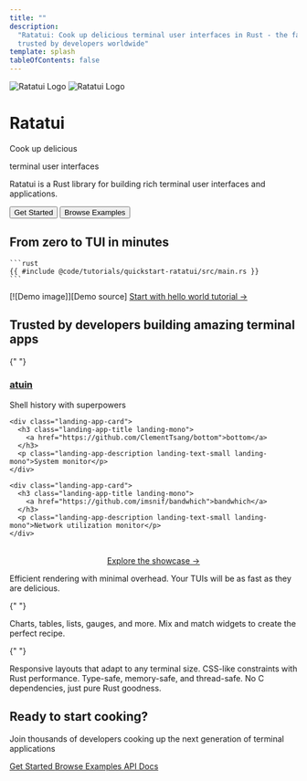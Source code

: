 ```yaml
---
title: ""
description:
  "Ratatui: Cook up delicious terminal user interfaces in Rust - the fast, lightweight TUI library
  trusted by developers worldwide"
template: splash
tableOfContents: false
---
```



<div class="landing-hero">
  <div class="landing-hero-title">
    <div class="landing-hero-logo">
      <img src={heroLight.src} alt="Ratatui Logo" class="landing-hero-logo-light" />
      <img src={heroDark.src} alt="Ratatui Logo" class="landing-hero-logo-dark" />
    </div>
    <h1 class="landing-title landing-mono">Ratatui</h1>
  </div>
  
  <div class="landing-hero-content">
    <p class="font-bold text-6xl dark:text-white landing-mono">Cook up <span class="landing-highlight">delicious</span></p>
    <p class="font-bold text-6xl dark:text-white landing-mono">terminal user interfaces</p>
    <p class="text-xl pt-10 leading-8 w-[600px] landing-mono">Ratatui is a Rust library for building rich terminal user interfaces and applications.</p>
  </div>

  <div class="flex-row items-center">
    <button class="font-bold text-xl text-white bg-blue-600 hover:bg-blue-700 cursor-pointer mr-10 p-2 px-6 landing-mono">Get Started</button>
    <button class="font-bold text-xl dark:text-white bg-transparent hover:bg-slate-300 dark:hover:bg-slate-800 border border-blue-900 dark:border-blue-200 cursor-pointer p-2 px-6 landing-mono">Browse Examples</button>
  </div>
</div>

<div class="landing-demo-grid">
  <div>
    <h2 class="landing-demo-heading landing-mono">From zero to TUI in minutes</h2>
    
    ```rust
    {{ #include @code/tutorials/quickstart-ratatui/src/main.rs }}
    ```
  </div>

  <div class="landing-demo-image">
    [![Demo image]][Demo source]
    <a href="/tutorials/hello-ratatui" class="landing-cta-button landing-cta-secondary landing-mono">
      Start with hello world tutorial →
    </a>
  </div>
</div>

[Demo image]: ../../assets/quickstart.png
[Demo source]: /tutorials/hello-ratatui

<div class="landing-section">
  <h2 class="landing-section-title landing-mono">Trusted by developers building amazing terminal apps</h2>

{" "}

<StatsDisplay />

  <div class="landing-apps-grid">
    <div class="landing-app-card">
      <h3 class="landing-app-title landing-mono">
        <a href="https://github.com/atuinsh/atuin">atuin</a>
      </h3>
      <p class="landing-app-description landing-text-small landing-mono">Shell history with superpowers</p>
    </div>

    <div class="landing-app-card">
      <h3 class="landing-app-title landing-mono">
        <a href="https://github.com/ClementTsang/bottom">bottom</a>
      </h3>
      <p class="landing-app-description landing-text-small landing-mono">System monitor</p>
    </div>

    <div class="landing-app-card">
      <h3 class="landing-app-title landing-mono">
        <a href="https://github.com/imsnif/bandwhich">bandwhich</a>
      </h3>
      <p class="landing-app-description landing-text-small landing-mono">Network utilization monitor</p>
    </div>

  </div>

  <p class="landing-stats-link landing-mono" style="margin-top: 2rem; text-align: center;">
    <a href="/showcase/apps" class="landing-link">Explore the showcase →</a>
  </p>
</div>

<CardGrid>
  <Card title="⚡ Fast & Lightweight" icon="rocket">
    Efficient rendering with minimal overhead. Your TUIs will be as fast as they are delicious.
  </Card>

{" "}

<Card title="🎨 Rich Ingredients" icon="puzzle">
  Charts, tables, lists, gauges, and more. Mix and match widgets to create the perfect recipe.
</Card>

{" "}

<Card title="🔧 Flexible Recipes" icon="setting">
  Responsive layouts that adapt to any terminal size. CSS-like constraints with Rust performance.
</Card>

  <Card title="🦀 Pure Rust" icon="star">
    Type-safe, memory-safe, and thread-safe. No C dependencies, just pure Rust goodness.
  </Card>
</CardGrid>

<div class="landing-cta-section">
  <h2 class="landing-cta-title landing-mono">Ready to start cooking?</h2>
  <p class="landing-cta-description landing-mono landing-text-large">
    Join thousands of developers cooking up the next generation of terminal applications
  </p>

  <div class="landing-cta-buttons">
    <a href="/installation" class="landing-cta-button landing-cta-primary landing-mono">
      Get Started
    </a>
    <a href="/examples" class="landing-cta-button landing-cta-secondary landing-mono">
      Browse Examples
    </a>
    <a href="https://docs.rs/ratatui" class="landing-cta-button landing-cta-tertiary landing-mono">
      API Docs
    </a>
  </div>
</div>
